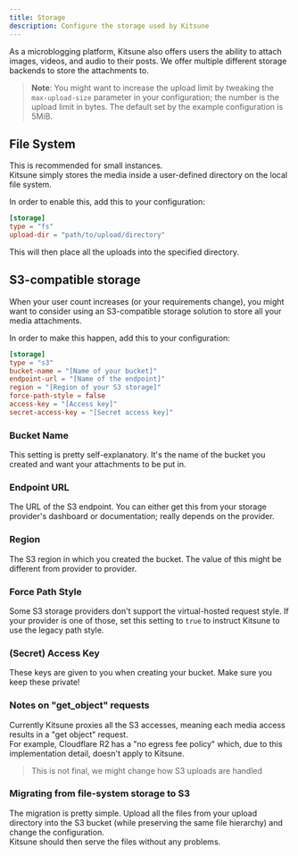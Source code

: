 ```yaml
---
title: Storage
description: Configure the storage used by Kitsune
---
```


As a microblogging platform, Kitsune also offers users the ability to attach images, videos, and audio to their posts.
We offer multiple different storage backends to store the attachments to.

> **Note**: You might want to increase the upload limit by tweaking the `max-upload-size` parameter in your configuration; the number is the upload limit in bytes.
> The default set by the example configuration is 5MiB.

## File System

This is recommended for small instances.  
Kitsune simply stores the media inside a user-defined directory on the local file system.

In order to enable this, add this to your configuration:

```toml
[storage]
type = "fs"
upload-dir = "path/to/upload/directory"
```

This will then place all the uploads into the specified directory.

## S3-compatible storage

When your user count increases (or your requirements change), you might want to consider using an S3-compatible storage solution to store all your media attachments.

In order to make this happen, add this to your configuration:

```toml
[storage]
type = "s3"
bucket-name = "[Name of your bucket]"
endpoint-url = "[Name of the endpoint]"
region = "[Region of your S3 storage]"
force-path-style = false
access-key = "[Access key]"
secret-access-key = "[Secret access key]"
```

### Bucket Name

This setting is pretty self-explanatory. It's the name of the bucket you created and want your attachments to be put in.

### Endpoint URL

The URL of the S3 endpoint. You can either get this from your storage provider's dashboard or documentation; really depends on the provider.

### Region

The S3 region in which you created the bucket. The value of this might be different from provider to provider.

### Force Path Style

Some S3 storage providers don't support the virtual-hosted request style. If your provider is one of those, set this setting to `true` to instruct Kitsune to use the legacy path style.

### (Secret) Access Key

These keys are given to you when creating your bucket. Make sure you keep these private!

### Notes on "get_object" requests

Currently Kitsune proxies all the S3 accesses, meaning each media access results in a "get object" request.  
For example, Cloudflare R2 has a "no egress fee policy" which, due to this implementation detail, doesn't apply to Kitsune.

> This is not final, we might change how S3 uploads are handled

### Migrating from file-system storage to S3

The migration is pretty simple. Upload all the files from your upload directory into the S3 bucket (while preserving the same file hierarchy) and change the configuration.  
Kitsune should then serve the files without any problems.
